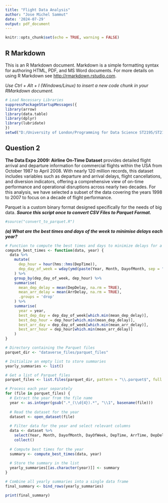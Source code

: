 ```yaml
---
title: "Flight Data Analysis"
author: "Jose Michel Sammut"
date: '2024-07-29'
output: pdf_document
---
```


```r
knitr::opts_chunk$set(echo = TRUE, warning = FALSE)
```

## R Markdown


This is an R Markdown document. Markdown is a simple formatting syntax for authoring HTML, PDF, and MS Word documents. For more details on using R Markdown see <http://rmarkdown.rstudio.com>.

*Use Ctrl + Alt + I (Windows/Linux) to insert a new code chunk in your RMarkdown document.*

```r
# Load Necessary Libraries
suppressPackageStartupMessages({
library(arrow)
library(data.table)
library(dplyr)
library(lubridate)
})
setwd("D:/University of London/Programming for Data Science ST2195/ST2195_coursework_2023-24/Part 2")
```

## Question 2

**The Data Expo 2009: Airline On-Time Dataset** provides detailed flight arrival and departure information for commercial flights within the USA from October 1987 to April 2008. With nearly 120 million records, this dataset includes variables such as departure and arrival delays, flight cancellations, and diversion indicators, offering a comprehensive view of on-time performance and operational disruptions across nearly two decades. For this analysis, we have selected a subset of the data covering the years 1998 to 2007 to focus on a decade of flight performance.

Parquet is a custom binary format designed specifically for the needs of big data. ***Source this script once to convert CSV Files to Parquet Format.***

```r
#source("convert_to_parquet.R")
```


***(a) What are the best times and days of the week to minimise delays each year?***


```r
# Function to compute the best times and days to minimize delays for a given year
compute_best_times <- function(data, year) {
  data %>%
    mutate(
      dep_hour = hour(hms::hms(DepTime)),
      dep_day_of_week = wday(ymd(paste(Year, Month, DayofMonth, sep = "-")), label = TRUE)
    ) %>%
    group_by(dep_day_of_week, dep_hour) %>%
    summarise(
      mean_dep_delay = mean(DepDelay, na.rm = TRUE),
      mean_arr_delay = mean(ArrDelay, na.rm = TRUE),
      .groups = 'drop'
    ) %>%
    summarise(
      year = year,
      best_dep_day = dep_day_of_week[which.min(mean_dep_delay)],
      best_dep_hour = dep_hour[which.min(mean_dep_delay)],
      best_arr_day = dep_day_of_week[which.min(mean_arr_delay)],
      best_arr_hour = dep_hour[which.min(mean_arr_delay)]
    )
}

# Directory containing the Parquet files
parquet_dir <- "dataverse_files/parquet_files"

# Initialize an empty list to store summaries
yearly_summaries <- list()

# Get a list of Parquet files
parquet_files <- list.files(parquet_dir, pattern = "\\.parquet$", full.names = TRUE)

# Process each year separately
for (file in parquet_files) {
  # Extract the year from the file name
  year <- as.integer(gsub(".*_(\\d{4}).*", "\\1", basename(file)))
  
  # Read the dataset for the year
  dataset <- open_dataset(file)
  
  # Filter data for the year and select relevant columns
  data <- dataset %>%
    select(Year, Month, DayofMonth, DayOfWeek, DepTime, ArrTime, DepDelay, ArrDelay) %>%
    collect()
  
  # Compute best times for the year
  summary <- compute_best_times(data, year)
  
  # Store the summary in the list
  yearly_summaries[[as.character(year)]] <- summary
}

# Combine all yearly summaries into a single data frame
final_summary <- bind_rows(yearly_summaries)

print(final_summary)

```






